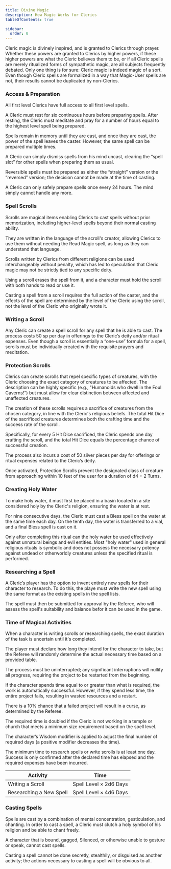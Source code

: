 ```yaml
---
title: Divine Magic
description: How Magic Works for Clerics
tableOfContents: true

sidebar:
  order: 0
---
```


Cleric magic is divinely inspired, and is granted to Clerics through prayer. Whether these powers are granted to Clerics
by higher powers, if these higher powers are what the Cleric believes them to be, or if all Cleric spells are merely
ritualized forms of sympathetic magic, are all subjects frequently debated. Only one thing is for sure: Cleric magic is
indeed magic of a sort. Even though Cleric spells are formalized in a way that Magic-User spells are not, their results
cannot be duplicated by non-Clerics.

### Access & Preparation

All first level Clerics have full access to all first level spells.

A Cleric must rest for six continuous hours before preparing spells. After resting, the Cleric must meditate and pray
for a number of hours equal to the highest level spell being prepared.

Spells remain in memory until they are cast, and once they are cast, the power of the spell leaves the caster. However,
the same spell can be prepared multiple times.

A Cleric can simply dismiss spells from his mind uncast, clearing the “spell slot” for other spells when preparing them
as usual.

Reversible spells must be prepared as either the “straight” version or the “reversed” version; the decision cannot be
made at the time of casting.

A Cleric can only safely prepare spells once every 24 hours. The mind simply cannot handle any more.

### Spell Scrolls

Scrolls are magical items enabling Clerics to cast spells without prior memorization, including higher-level spells
beyond their normal casting ability.

They are written in the language of the scroll's creator, allowing Clerics to use them without needing the Read Magic
spell, as long as they can understand that language.

Scrolls written by Clerics from different religions can be used interchangeably without penalty, which has led to
speculation that Cleric magic may not be strictly tied to any specific deity.

Using a scroll erases the spell from it, and a character must hold the scroll with both hands to read or use it.

Casting a spell from a scroll requires the full action of the caster, and the effects of the spell are determined by the
level of the Cleric using the scroll, not the level of the Cleric who originally wrote it.

### Writing a Scroll

Any Cleric can create a spell scroll for any spell that he is able to cast. The process costs 50 sp per day in offerings
to the Cleric’s deity and/or ritual expenses. Even though a scroll is essentially a “one-use” formula for a spell,
scrolls must be individually created with the requisite prayers and meditation.

### Protection Scrolls

Clerics can create scrolls that repel specific types of creatures, with the Cleric choosing the exact category of
creatures to be affected. The description can be highly specific (e.g., "Humanoids who dwell in the Foul Caverns!") but
must allow for clear distinction between affected and unaffected creatures.

The creation of these scrolls requires a sacrifice of creatures from the chosen category, in line with the Cleric's
religious beliefs. The total Hit Dice of the sacrificed creatures determines both the crafting time and the success rate
of the scroll.

Specifically, for every 5 Hit Dice sacrificed, the Cleric spends one day crafting the scroll, and the total Hit Dice
equals the percentage chance of successful creation.

The process also incurs a cost of 50 silver pieces per day for offerings or ritual expenses related to the Cleric’s
deity.

Once activated, Protection Scrolls prevent the designated class of creature from approaching within 10 feet of the user
for a duration of d4 + 2 Turns.

### Creating Holy Water

To make holy water, it must first be placed in a basin located in a site considered holy by the Cleric's religion,
ensuring the water is at rest.

For nine consecutive days, the Cleric must cast a Bless spell on the water at the same time each day. On the tenth day,
the water is transferred to a vial, and a final Bless spell is cast on it.

Only after completing this ritual can the holy water be used effectively against unnatural beings and evil entities.
Most "holy water" used in general religious rituals is symbolic and does not possess the necessary potency against
undead or otherworldly creatures unless the specified ritual is performed.

### Researching a Spell

A Cleric’s player has the option to invent entirely new spells for their character to research. To do this, the playe
must write the new spell using the same format as the existing spells in the spell lists.

The spell must then be submitted for approval by the Referee, who will assess the spell's suitability and balance befor
it can be used in the game.

### Time of Magical Activities

When a character is writing scrolls or researching spells, the exact duration of the task is uncertain until it's
completed.

The player must declare how long they intend for the character to take, but the Referee will randomly determine the
actual necessary time based on a provided table.

The process must be uninterrupted; any significant interruptions will nullify all progress, requiring the project to be
restarted from the beginning.

If the character spends time equal to or greater than what is required, the work is automatically successful. However,
if they spend less time, the entire project fails, resulting in wasted resources and a restart.

There is a 10% chance that a failed project will result in a curse, as determined by the Referee.

The required time is doubled if the Cleric is not working in a temple or church that meets a minimum size requirement
based on the spell level.

The character’s Wisdom modifier is applied to adjust the final number of required days (a positive modifier decreases
the time).

The minimum time to research spells or write scrolls is at least one day. Success is only confirmed after the declared
time has elapsed and the required expenses have been incurred.

| Activity                | Time                   |
| ----------------------- | ---------------------- |
| Writing a Scroll        | Spell Level × 2d6 Days |
| Researching a New Spell | Spell Level × 4d6 Days |

### Casting Spells

Spells are cast by a combination of mental concentration, gesticulation, and chanting. In order to cast a spell, a
Cleric must clutch a holy symbol of his religion and be able to chant freely.

A character that is bound, gagged, Silenced, or otherwise unable to gesture or speak, cannot cast spells.

Casting a spell cannot be done secretly, stealthily, or disguised as another activity; the actions necessary to casting
a spell will be obvious to all.
